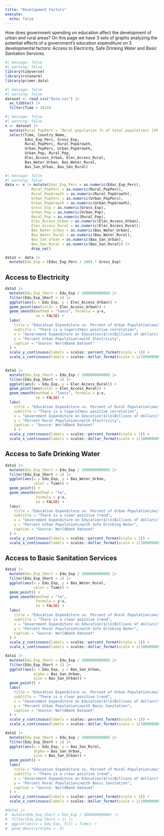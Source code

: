 ```yaml
---
title: "Development Factors"
execute: 
  echo: false
---
```


How does government spending on education affect the development of urban and rural areas? On this page we have 3 sets of graphs analyzing the potential effects of a government's education expenditure on 3 developmental factors: Access to Electricity, Safe Drinking Water and Basic Sanitation Services.

```r
#| message: false
#| warning: false
library(tidyverse)
library(rstanarm)
library(primer.data)
```

```r
#| message: false
#| warning: false
dataset <- read_csv("Data.csv") |>
  as_tibble() |>
  filter(Time > 2014)
```


```r
#| message: false
#| warning: false
x <- dataset |>
  mutate(Rural_PopPerc = `Rural population (% of total population) [SP.RUR.TOTL.ZS]`, Urban_PopPerc = `Urban population (% of total population) [SP.URB.TOTL.IN.ZS]`, Rural_PopGrowth = `Rural population growth (annual %) [SP.RUR.TOTL.ZG]`, Urban_PopGrowth = `Urban population growth (annual %) [SP.URB.GROW]`, Educ_Exp_Perc = `Government expenditure on education, total (% of government expenditure) [SE.XPD.TOTL.GB.ZS]`, Country_Name = `Country Name`, Urban_Pop = `Urban population [SP.URB.TOTL]`, Rural_Pop = `Rural population [SP.RUR.TOTL]`, Gross_Exp = `Gross national expenditure (current US$) [NE.DAB.TOTL.CD]`, Elec_Access_Urban = `Access to electricity, urban (% of urban population) [EG.ELC.ACCS.UR.ZS]`, Elec_Access_Rural = `Access to electricity, rural (% of rural population) [EG.ELC.ACCS.RU.ZS]`, Bas_Water_Urban = `People using at least basic drinking water services, urban (% of urban population) [SH.H2O.BASW.UR.ZS]`, Bas_Water_Rural = `People using at least basic drinking water services, rural (% of rural population) [SH.H2O.BASW.RU.ZS]`, Bas_San_Urban = `People using at least basic sanitation services, urban (% of urban population) [SH.STA.BASS.UR.ZS]`, Bas_San_Rural = `People using at least basic sanitation services, rural (% of rural population) [SH.STA.BASS.RU.ZS]`)|>
  select(Time, Country_Name, 
         Educ_Exp_Perc, Gross_Exp,
         Rural_PopPerc, Rural_PopGrowth, 
         Urban_PopPerc, Urban_PopGrowth,
         Urban_Pop, Rural_Pop,
         Elec_Access_Urban, Elec_Access_Rural,
         Bas_Water_Urban, Bas_Water_Rural,
         Bas_San_Urban, Bas_San_Rural)

```


```r
#| message: false
#| warning: false
data <- x |> mutate(Educ_Exp_Perc = as.numeric(Educ_Exp_Perc),
            Rural_PopPerc = as.numeric(Rural_PopPerc),
            Rural_PopGrowth = as.numeric(Rural_PopGrowth),
            Urban_PopPerc = as.numeric(Urban_PopPerc),
            Urban_PopGrowth = as.numeric(Urban_PopGrowth),
            Gross_Exp = as.numeric(Gross_Exp),
            Urban_Pop = as.numeric(Urban_Pop),
            Rural_Pop = as.numeric(Rural_Pop),
            Elec_Access_Urban = as.numeric(Elec_Access_Urban),
            Elec_Access_Rural = as.numeric(Elec_Access_Rural), 
            Bas_Water_Urban = as.numeric(Bas_Water_Urban),
            Bas_Water_Rural = as.numeric(Bas_Water_Rural),
            Bas_San_Urban = as.numeric(Bas_San_Urban),
            Bas_San_Rural = as.numeric(Bas_San_Rural)) |>
            drop_na()

```

```r
data1 <- data |>
  mutate(Edu_Exp = (Educ_Exp_Perc / 100) * Gross_Exp)
```

## Access to Electricity

```r
data1 |>
  mutate(Edu_Exp_Short = Edu_Exp / 100000000000) |>
  filter(Edu_Exp_Short < 1) |>
  ggplot(aes(x = Edu_Exp, y = Elec_Access_Urban)) +
  geom_point(aes(color = Elec_Access_Urban)) +
  geom_smooth(method = "loess", formula = y~x,
              se = FALSE) +
  labs(
    title = "Education Expenditure vs. Percent of Urban Population\nwith Access to Electricity",
    subtitle = "There is a logarithmic positive correlation",
    x = "Government Expenditure on Education($)\n(Billions of dollars)",
    y = "Percent Urban Population\nwith Electricity",
    caption = "Source: WorldBank Dataset"
  ) +
  scale_y_continuous(labels = scales::percent_format(scale = 1)) +
  scale_x_continuous(labels = scales::dollar_format(scale = 1/1000000000, suffix = "B")) 
  
```

```r
data1 |>
  mutate(Edu_Exp_Short = Edu_Exp / 100000000000) |>
  filter(Edu_Exp_Short < 1) |>
  ggplot(aes(x = Edu_Exp, y = Elec_Access_Rural)) +
  geom_point(aes(color = Elec_Access_Rural)) +
  geom_smooth(method = "loess", formula = y~x,
              se = FALSE) +
  labs(
    title = "Education Expenditure vs. Percent of Rural Population\nwith Access to Electricity",
    subtitle = "There is a logarithmic positive correlation",
    x = "Government Expenditure on Education($)\n(Billions of dollars)",
    y = "Percent Rural Population\nwith Electricity",
    caption = "Source: WorldBank Dataset"
    ) +
  scale_y_continuous(labels = scales::percent_format(scale = 1)) +
  scale_x_continuous(labels = scales::dollar_format(scale = 1/1000000000, suffix = "B")) 
```

## Access to Safe Drinking Water

```r
data1 |>
  mutate(Edu_Exp_Short = Edu_Exp / 100000000000) |>
  filter(Edu_Exp_Short < 1) |>
  ggplot(aes(x = Edu_Exp, y = Bas_Water_Urban,
             color = Time)) +
  geom_point() +
  geom_smooth(method = "lm",
              formula = y~x,
              se = FALSE) +
  labs(
    title = "Education Expenditure vs. Percent of Urban Population\nwith Access to Safe Drinking Water",
    subtitle = "There is a clear positive trend",
    x = "Government Expenditure on Education($)\n(Billions of dollars)",
    y = "Percent Urban Population\nwith Safe Drinking Water",
    caption = "Source: WorldBank Dataset"
  ) +
  scale_y_continuous(labels = scales::percent_format(scale = 1)) +
  scale_x_continuous(labels = scales::dollar_format(scale = 1/1000000000, suffix = "B")) 
```

## Access to Basic Sanitation Services

```r
data1 |>
  mutate(Edu_Exp_Short = Edu_Exp / 100000000000) |>
  filter(Edu_Exp_Short < 1) |>
  ggplot(aes(x = Edu_Exp, y = Bas_Water_Rural,
             color = Time)) +
  geom_point() + 
  geom_smooth(method = "lm",
              formula = y~x,
              se = FALSE) +
  labs(
    title = "Education Expenditure vs. Percent of Rural Population\nwith Access to Safe Drinking Water",
    subtitle = "There is a clear positive trend",
    x = "Government Expenditure on Education($)\n(Billions of dollars)",
    y = "Percent Rural Population\nwith Safe Drinking Water",
    caption = "Source: WorldBank Dataset"
  ) +
  scale_y_continuous(labels = scales::percent_format(scale = 1)) +
  scale_x_continuous(labels = scales::dollar_format(scale = 1/1000000000, suffix = "B"))
```


```r
data1 |>
  mutate(Edu_Exp_Short = Edu_Exp / 100000000000) |>
  filter(Edu_Exp_Short < 1) |>
  ggplot(aes(x = Edu_Exp, y = Bas_San_Urban,
             alpha = Bas_San_Urban,
             size = Bas_San_Urban)) +
  geom_point() +
  labs(
    title = "Education Expenditure vs. Percent of Urban Population\nwith Access to Sanitation Services",
    subtitle = "There is a clear positive trend",
    x = "Government Expenditure on Education($)\n(Billions of dollars)",
    y = "Percent Urban Population\nwith Basic Sanitation",
    caption = "Source: WorldBank Dataset"
  ) +
  scale_y_continuous(labels = scales::percent_format(scale = 1)) +
  scale_x_continuous(labels = scales::dollar_format(scale = 1/1000000000, suffix = "B"))
```


```r
data1 |>
  mutate(Edu_Exp_Short = Edu_Exp / 100000000000) |>
  filter(Edu_Exp_Short < 1) |>
  ggplot(aes(x = Edu_Exp, y = Bas_San_Rural,
             alpha = Bas_San_Urban,
             size = Bas_San_Urban)) +
  geom_point() +
  labs(
    title = "Education Expenditure vs. Percent of Rural Population\nwith Access to Sanitation Services",
    subtitle = "There is a clear positive trend",
    x = "Government Expenditure on Education($)\n(Billions of dollars)",
    y = "Percent Rural Population\nwith Basic Sanitation",
    caption = "Source: WorldBank Dataset"
  ) +
  scale_y_continuous(labels = scales::percent_format(scale = 1)) +
  scale_x_continuous(labels = scales::dollar_format(scale = 1/1000000000, suffix = "B"))
```

```r

#data1 |>
#  mutate(Edu_Exp_Short = Edu_Exp / 100000000000) |>
#  filter(Edu_Exp_Short < 1) |>
#  ggplot(aes(x = Edu_Exp, fill = Time)) +
#  geom_density(alpha = .5) 
```



